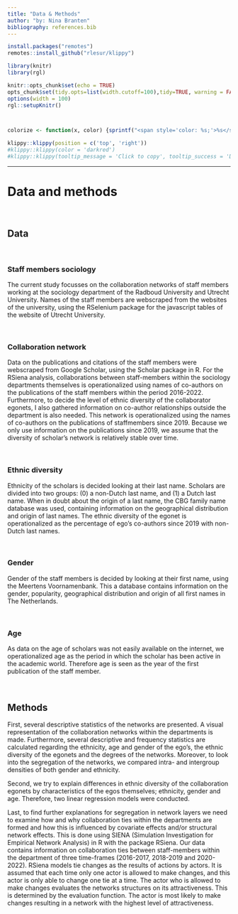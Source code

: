 ```yaml
---
title: "Data & Methods"
author: "by: Nina Branten"
bibliography: references.bib
---
```




```r
install.packages("remotes")
remotes::install_github("rlesur/klippy")
``` 

```r
library(knitr)
library(rgl)

knitr::opts_chunk$set(echo = TRUE)
opts_chunk$set(tidy.opts=list(width.cutoff=100),tidy=TRUE, warning = FALSE, message = FALSE,comment = "#>", cache=TRUE, class.source=c("test"), class.output=c("test2"))
options(width = 100)
rgl::setupKnitr()



colorize <- function(x, color) {sprintf("<span style='color: %s;'>%s</span>", color, x) }

```

```r
klippy::klippy(position = c('top', 'right'))
#klippy::klippy(color = 'darkred')
#klippy::klippy(tooltip_message = 'Click to copy', tooltip_success = 'Done')
```

---


# Data and methods
&nbsp;

## Data
&nbsp;

### Staff members sociology
The current study focusses on the collaboration networks of staff members working at the  sociology department of the Radboud University and Utrecht University. Names of the staff members are webscraped from the websites of the university, using the RSelenium package for the javascript tables of the website of Utrecht University.

&nbsp;

### Collaboration network
Data on the publications and citations of the staff members were webscraped from Google Scholar, using the Scholar package in R.
For the RSiena analysis, collaborations between staff-members within the sociology departments themselves is operationalized using names of co-authors on the publications of the staff members within the period 2016-2022.
Furthermore, to decide the level of ethnic diversity of the collaborator egonets, I also gathered information on co-author relationships outside the department is also needed. This network is operationalized using the names of co-authors on the publications of staffmembers since 2019. Because we only use information on the publications since 2019, we assume that the diversity of scholar’s network is relatively stable over time.

&nbsp;

### Ethnic diversity
Ethnicity of the scholars is decided looking at their last name. Scholars are divided into two groups: (0) a non-Dutch last name, and (1) a Dutch last name. When in doubt about the origin of a last name, the CBG family name database was used, containing information on the geographical distribution and origin of last names.
The ethnic diversity of the egonet is operationalized as the percentage of ego’s co-authors since 2019 with non-Dutch last names.

&nbsp;

### Gender
Gender of the staff members is decided by looking at their first name, using the Meertens Voornamenbank. This a database contains information on the gender, popularity, geographical distribution and origin of all first names in The Netherlands.

&nbsp;

### Age
As data on the age of scholars was not easily available on the internet, we operationalized age as the period in which the scholar has been active in the academic world. Therefore age is seen as the year of the first publication of the staff member. 

&nbsp;

## Methods
First, several descriptive statistics of the networks are presented. A visual representation of the collaboration networks within the departments is made. Furthermore, several descriptive and frequency statistics are calculated regarding the ethnicity, age and gender of the ego’s, the ethnic diversity of the egonets and the degrees of the networks. Moreover, to look into the segregation of the networks, we compared intra- and intergroup densities of both gender and ethnicity.
&nbsp;

Second, we try to explain differences in ethnic diversity of the collaboration egonets by characteristics of the egos themselves; ethnicity, gender and age. Therefore, two linear regression models were conducted.
&nbsp;

Last, to find further explanations for segregation in network layers we need to examine how and why collaboration ties within the departments are formed and how this is influenced by covariate effects and/or structural network effects. This is done using SIENA (Simulation Investigation for Empirical Network Analysis) in R with the package RSiena. Our data contains information on collaboration ties between staff-members within the department of three time-frames (2016-2017, 2018-2019 and 2020-2022).
RSiena models tie changes as the results of actions by actors. It is assumed that each time only one actor is allowed to make changes, and this actor is only able to change one tie at a time. The actor who is allowed to make changes evaluates the networks structures on its attractiveness. This is determined by the evaluation function. The actor is most likely to make changes resulting in a network with the highest level of attractiveness. 
